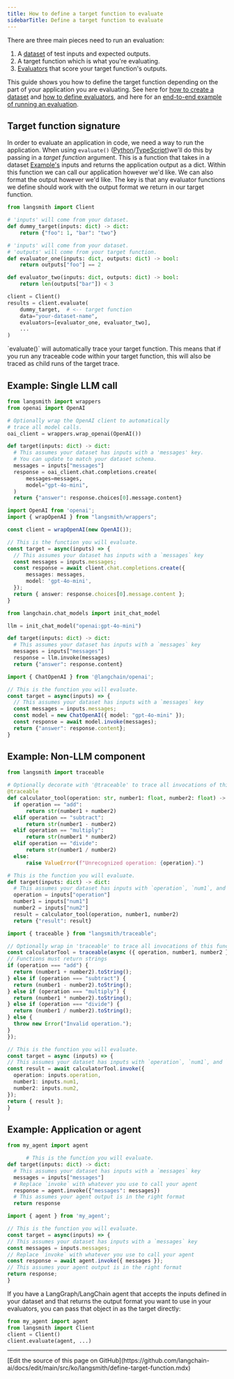 ```yaml
---
title: How to define a target function to evaluate
sidebarTitle: Define a target function to evaluate
---
```


There are three main pieces need to run an evaluation:

1. A [dataset](/langsmith/evaluation-concepts#datasets) of test inputs and expected outputs.
2. A target function which is what you're evaluating.
3. [Evaluators](/langsmith/evaluation-concepts#evaluators) that score your target function's outputs.

This guide shows you how to define the target function depending on the part of your application you are evaluating. See here for [how to create a dataset](/langsmith/manage-datasets-programmatically) and [how to define evaluators](/langsmith/code-evaluator), and here for an [end-to-end example of running an evaluation](/langsmith/evaluate-llm-application).

## Target function signature

In order to evaluate an application in code, we need a way to run the application. When using `evaluate()` ([Python](https://docs.smith.langchain.com/reference/python/client/langsmith.client.Client#langsmith.client.Client.evaluate)/[TypeScript](https://docs.smith.langchain.com/reference/js/functions/evaluation.evaluate))we'll do this by passing in a *target function* argument. This is a function that takes in a dataset [Example's](/langsmith/evaluation-concepts#examples) inputs and returns the application output as a dict. Within this function we can call our application however we'd like. We can also format the output however we'd like. The key is that any evaluator functions we define should work with the output format we return in our target function.

```python
from langsmith import Client

# 'inputs' will come from your dataset.
def dummy_target(inputs: dict) -> dict:
    return {"foo": 1, "bar": "two"}

# 'inputs' will come from your dataset.
# 'outputs' will come from your target function.
def evaluator_one(inputs: dict, outputs: dict) -> bool:
    return outputs["foo"] == 2

def evaluator_two(inputs: dict, outputs: dict) -> bool:
    return len(outputs["bar"]) < 3

client = Client()
results = client.evaluate(
    dummy_target,  # <-- target function
    data="your-dataset-name",
    evaluators=[evaluator_one, evaluator_two],
    ...
)
```

<Check>
`evaluate()` will automatically trace your target function. This means that if you run any traceable code within your target function, this will also be traced as child runs of the target trace.
</Check>

## Example: Single LLM call

<CodeGroup>

```python Python
from langsmith import wrappers
from openai import OpenAI

# Optionally wrap the OpenAI client to automatically
# trace all model calls.
oai_client = wrappers.wrap_openai(OpenAI())

def target(inputs: dict) -> dict:
  # This assumes your dataset has inputs with a 'messages' key.
  # You can update to match your dataset schema.
  messages = inputs["messages"]
  response = oai_client.chat.completions.create(
      messages=messages,
      model="gpt-4o-mini",
  )
  return {"answer": response.choices[0].message.content}
```

```typescript TypeScript
import OpenAI from 'openai';
import { wrapOpenAI } from "langsmith/wrappers";

const client = wrapOpenAI(new OpenAI());

// This is the function you will evaluate.
const target = async(inputs) => {
  // This assumes your dataset has inputs with a `messages` key
  const messages = inputs.messages;
  const response = await client.chat.completions.create({
      messages: messages,
      model: 'gpt-4o-mini',
  });
  return { answer: response.choices[0].message.content };
}
```

```python Python (LangChain)
from langchain.chat_models import init_chat_model

llm = init_chat_model("openai:gpt-4o-mini")

def target(inputs: dict) -> dict:
  # This assumes your dataset has inputs with a `messages` key
  messages = inputs["messages"]
  response = llm.invoke(messages)
  return {"answer": response.content}
```

```typescript TypeScript (LangChain)
import { ChatOpenAI } from '@langchain/openai';

// This is the function you will evaluate.
const target = async(inputs) => {
  // This assumes your dataset has inputs with a `messages` key
  const messages = inputs.messages;
  const model = new ChatOpenAI({ model: "gpt-4o-mini" });
  const response = await model.invoke(messages);
  return {"answer": response.content};
}
```

</CodeGroup>

## Example: Non-LLM component

<CodeGroup>

```python Python
from langsmith import traceable

# Optionally decorate with '@traceable' to trace all invocations of this function.
@traceable
def calculator_tool(operation: str, number1: float, number2: float) -> str:
  if operation == "add":
      return str(number1 + number2)
  elif operation == "subtract":
      return str(number1 - number2)
  elif operation == "multiply":
      return str(number1 * number2)
  elif operation == "divide":
      return str(number1 / number2)
  else:
      raise ValueError(f"Unrecognized operation: {operation}.")

# This is the function you will evaluate.
def target(inputs: dict) -> dict:
  # This assumes your dataset has inputs with `operation`, `num1`, and `num2` keys.
  operation = inputs["operation"]
  number1 = inputs["num1"]
  number2 = inputs["num2"]
  result = calculator_tool(operation, number1, number2)
  return {"result": result}
```

```typescript TypeScript
import { traceable } from "langsmith/traceable";

// Optionally wrap in 'traceable' to trace all invocations of this function.
const calculatorTool = traceable(async ({ operation, number1, number2 }) => {
// Functions must return strings
if (operation === "add") {
  return (number1 + number2).toString();
} else if (operation === "subtract") {
  return (number1 - number2).toString();
} else if (operation === "multiply") {
  return (number1 * number2).toString();
} else if (operation === "divide") {
  return (number1 / number2).toString();
} else {
  throw new Error("Invalid operation.");
}
});

// This is the function you will evaluate.
const target = async (inputs) => {
// This assumes your dataset has inputs with `operation`, `num1`, and `num2` keys
const result = await calculatorTool.invoke({
  operation: inputs.operation,
  number1: inputs.num1,
  number2: inputs.num2,
});
return { result };
}
```

</CodeGroup>

## Example: Application or agent

<CodeGroup>

```python Python
from my_agent import agent

      # This is the function you will evaluate.
def target(inputs: dict) -> dict:
  # This assumes your dataset has inputs with a `messages` key
  messages = inputs["messages"]
  # Replace `invoke` with whatever you use to call your agent
  response = agent.invoke({"messages": messages})
  # This assumes your agent output is in the right format
  return response
```

```typescript TypeScript
import { agent } from 'my_agent';

// This is the function you will evaluate.
const target = async(inputs) => {
// This assumes your dataset has inputs with a `messages` key
const messages = inputs.messages;
// Replace `invoke` with whatever you use to call your agent
const response = await agent.invoke({ messages });
// This assumes your agent output is in the right format
return response;
}
```

</CodeGroup>

<Check>
If you have a LangGraph/LangChain agent that accepts the inputs defined in your dataset and that returns the output format you want to use in your evaluators, you can pass that object in as the target directly:

```python
from my_agent import agent
from langsmith import Client
client = Client()
client.evaluate(agent, ...)
```
</Check>

---

<Callout icon="pen-to-square" iconType="regular">
  [Edit the source of this page on GitHub](https://github.com/langchain-ai/docs/edit/main/src/ko/langsmith/define-target-function.mdx)
</Callout>
